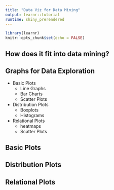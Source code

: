 ```yaml
---
title: "Data Viz for Data Mining"
output: learnr::tutorial
runtime: shiny_prerendered
---
```


```r
library(learnr)
knitr::opts_chunk$set(echo = FALSE)
```

## How does it fit into data mining?

## Graphs for Data Exploration

+ Basic Plots
  - Line Graphs
  - Bar Charts
  - Scatter Plots
+ Distribution Plots
  - Boxplots
  - Histograms
+ Relational Plots
  - heatmaps
  - Scatter Plots
  
  
## Basic Plots

## Distribution Plots

## Relational Plots


